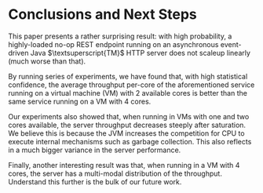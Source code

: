 # Conclusions and Next Steps {#sec:conc}

This paper presents a rather surprising result: with high probability, a highly-loaded
no-op REST endpoint running on an asynchronous event-driven Java $\textsuperscript{TM}$
HTTP server does not scaleup linearly (much worse than that). 

By running series of experiments, we have found that, with high statistical confidence, the
average throughput per-core of the aforementioned service running on a virtual
machine (VM) with 2 available cores is better than the same service running on a VM
with 4 cores. 

Our experiments also showed that, when running in VMs with one and two cores 
available, the server throughput decreases steeply after saturation. We believe
this is because the JVM increases the competition for CPU to execute internal
mechanisms such as garbage collection. This also reflects in a much bigger
variance in the server performance.

Finally, another interesting result was that, when running in a VM with 4 cores, the
server has a multi-modal distribution of the throughput. Understand this further
is the bulk of our future work.



